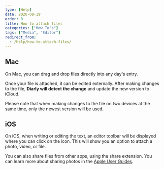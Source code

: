 ```yaml
---
type: [Help]
date: 2020-08-19
order: 8
title: How to attach files
categories: ["How To's"]
tags: ["Media", "Editor"]
redirect_from:
  - /help/how-to-attach-files/
---
```



## Mac

On Mac, you can drag and drop files directly into any day's entry.

Once your file is attached, it can be edited externally. After making changes to the file, **Diarly will detect the change** and update the new version to iCloud.

Please note that when making changes to the file on two devices at the same time, only the newest version will be used.

## iOS

On iOS, when writing or editing the text, an editor toolbar will be displayed where you can click on the <Icon icon="picture" size="20" /> icon. This will show you an option to attach a photo, video, or file.

You can also share files from other apps, using the share extension. You can learn more about sharing photos in the [Apple User Guides](https://support.apple.com/en-gb/guide/iphone/iphf28f17237/ios).
